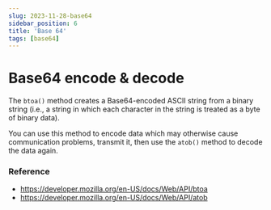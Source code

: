 ```yaml
---
slug: 2023-11-28-base64
sidebar_position: 6
title: 'Base 64'
tags: [base64]
---
```


# Base64 encode & decode

The `btoa()` method creates a Base64-encoded ASCII string from a binary string (i.e., a string in which each character in the string is treated as a byte of binary data).

You can use this method to encode data which may otherwise cause communication problems, transmit it, then use the `atob()` method to decode the data again.


### Reference
- https://developer.mozilla.org/en-US/docs/Web/API/btoa
- https://developer.mozilla.org/en-US/docs/Web/API/atob